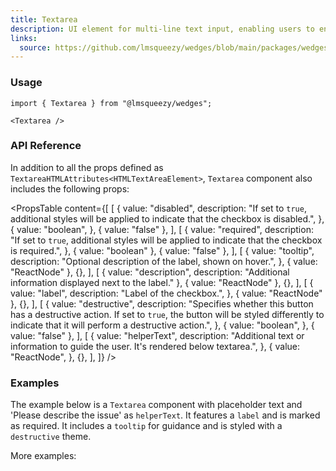 ```yaml
---
title: Textarea
description: UI element for multi-line text input, enabling users to enter data or information.
links:
  source: https://github.com/lmsqueezy/wedges/blob/main/packages/wedges/src/components/Textarea/Textarea.tsx
---
```


<PreviewComponent name="textarea/preview" />

### Usage

```tsx
import { Textarea } from "@lmsqueezy/wedges";
```

```tsx showLineNumbers
<Textarea />
```

### API Reference

In addition to all the props defined as `TextareaHTMLAttributes<HTMLTextAreaElement>`, `Textarea` component also includes the following props:

<PropsTable
  content={[
    [
      {
        value: "disabled",
        description:
          "If set to `true`, additional styles will be applied to indicate that the checkbox is disabled.",
      },
      {
        value: "boolean",
      },
      { value: "false" },
    ],
    [
      {
        value: "required",
        description:
          "If set to `true`, additional styles will be applied to indicate that the checkbox is required.",
      },
      { value: "boolean" },
      { value: "false" },
    ],
    [
      {
        value: "tooltip",
        description: "Optional description of the label, shown on hover.",
      },
      { value: "ReactNode" },
      {},
    ],
    [
      { value: "description", description: "Additional information displayed next to the label." },
      { value: "ReactNode" },
      {},
    ],
    [
      {
        value: "label",
        description: "Label of the checkbox.",
      },
      { value: "ReactNode" },
      {},
    ],
    [
      {
        value: "destructive",
        description:
          "Specifies whether this button has a destructive action. If set to `true`, the button will be styled differently to indicate that it will perform a destructive action.",
      },
      {
        value: "boolean",
      },
      { value: "false" },
    ],
    [
      {
        value: "helperText",
        description:
          "Additional text or information to guide the user. It's rendered below textarea.",
      },
      {
        value: "ReactNode",
      },
      {},
    ],
  ]}
/>
### Examples

The example below is a `Textarea` component with placeholder text and 'Please describe the issue' as `helperText`. It features a `label` and is marked as required. It includes a `tooltip` for guidance and is styled with a `destructive` theme.

<PreviewComponent name="textarea/example-1" />

More examples:

<PreviewComponent name="textarea/example-2" />
